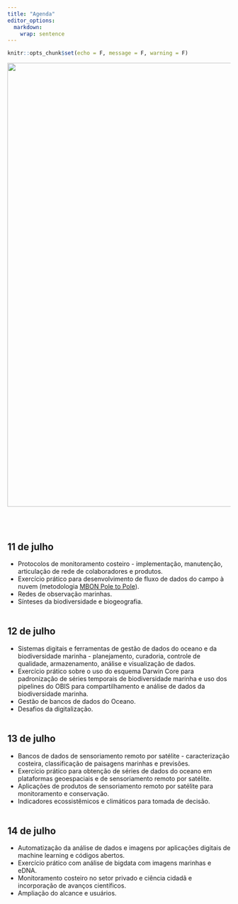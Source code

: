 ```yaml
---
title: "Agenda"
editor_options: 
  markdown: 
    wrap: sentence
---
```


```r
knitr::opts_chunk$set(echo = F, message = F, warning = F)
```

</h3>

</body>

<img src="images/survey.JPEG" width="1000px"/>

<body>

<br> <br>

<h2>

## **11 de julho**

-   Protocolos de monitoramento costeiro - implementação,  manutenção, articulação de rede de colaboradores e produtos.
-   Exercício prático para desenvolvimento de fluxo de dados do  campo à nuvem (metodologia [MBON Pole to Pole](https://marinebon.org/p2p/index.html)). 
-   Redes de observação marinhas.  
-   Sínteses da biodiversidade e biogeografia. <br> <br>

## **12 de julho** 

-   Sistemas digitais e ferramentas de gestão de dados do  oceano e da biodiversidade marinha - planejamento, curadoria, controle de  qualidade, armazenamento, análise e visualização de dados.
-   Exercício prático sobre o uso do esquema Darwin Core para  padronização de séries temporais de biodiversidade marinha e uso dos pipelines do  OBIS para compartilhamento e análise de dados da biodiversidade marinha.
-   Gestão de bancos de dados do Oceano. 
-   Desafios da digitalização. <br> <br>

## **13 de julho**

-   Bancos de dados de sensoriamento remoto por satélite -  caracterização costeira, classificação de paisagens marinhas e previsões.
-   Exercício prático para obtenção de séries de dados do oceano  em plataformas geoespaciais e de sensoriamento remoto por satélite. 
-   Aplicações de produtos de sensoriamento remoto por satélite para  monitoramento e conservação. 
-   Indicadores ecossistêmicos e climáticos para tomada de decisão. <br> <br>

## **14 de julho**

-   Automatização da análise de dados e imagens por  aplicações digitais de machine learning e códigos abertos.
-   Exercício prático com análise de bigdata com imagens  marinhas e eDNA. 
-   Monitoramento costeiro no setor privado e ciência cidadã e incorporação de avanços científicos. 
-   Ampliação do alcance e usuários. <br> <br>

<h2>

</body>

<br>
